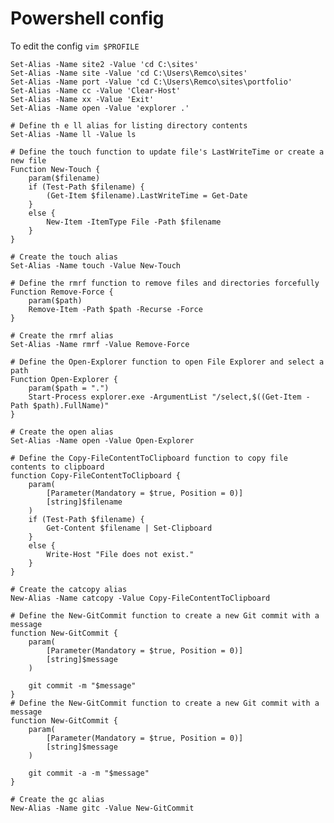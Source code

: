 # Powershell config

To edit the config `vim $PROFILE`

```# Define the site2, site, port, and cc aliases
Set-Alias -Name site2 -Value 'cd C:\sites'
Set-Alias -Name site -Value 'cd C:\Users\Remco\sites'
Set-Alias -Name port -Value 'cd C:\Users\Remco\sites\portfolio'
Set-Alias -Name cc -Value 'Clear-Host'
Set-Alias -Name xx -Value 'Exit'
Set-Alias -Name open -Value 'explorer .'

# Define th e ll alias for listing directory contents
Set-Alias -Name ll -Value ls

# Define the touch function to update file's LastWriteTime or create a new file
Function New-Touch {
    param($filename)
    if (Test-Path $filename) {
        (Get-Item $filename).LastWriteTime = Get-Date
    }
    else {
        New-Item -ItemType File -Path $filename
    }
}

# Create the touch alias
Set-Alias -Name touch -Value New-Touch

# Define the rmrf function to remove files and directories forcefully
Function Remove-Force {
    param($path)
    Remove-Item -Path $path -Recurse -Force
}

# Create the rmrf alias
Set-Alias -Name rmrf -Value Remove-Force

# Define the Open-Explorer function to open File Explorer and select a path
Function Open-Explorer {
    param($path = ".")
    Start-Process explorer.exe -ArgumentList "/select,$((Get-Item -Path $path).FullName)"
}

# Create the open alias
Set-Alias -Name open -Value Open-Explorer

# Define the Copy-FileContentToClipboard function to copy file contents to clipboard
function Copy-FileContentToClipboard {
    param(
        [Parameter(Mandatory = $true, Position = 0)]
        [string]$filename
    )
    if (Test-Path $filename) {
        Get-Content $filename | Set-Clipboard
    }
    else {
        Write-Host "File does not exist."
    }
}

# Create the catcopy alias
New-Alias -Name catcopy -Value Copy-FileContentToClipboard

# Define the New-GitCommit function to create a new Git commit with a message
function New-GitCommit {
    param(
        [Parameter(Mandatory = $true, Position = 0)]
        [string]$message
    )

    git commit -m "$message"
}
# Define the New-GitCommit function to create a new Git commit with a message
function New-GitCommit {
    param(
        [Parameter(Mandatory = $true, Position = 0)]
        [string]$message
    )

    git commit -a -m "$message"
}

# Create the gc alias
New-Alias -Name gitc -Value New-GitCommit
```
